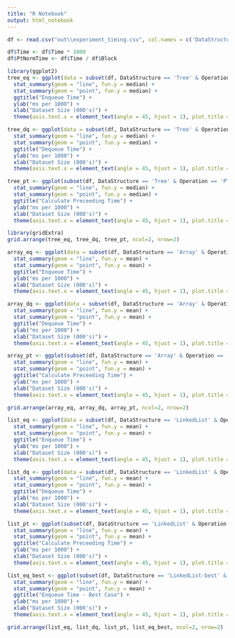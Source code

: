 ```yaml
---
title: "R Notebook"
output: html_notebook
---
```


```r
df <- read.csv("out\\experiment_timing.csv", col.names = c('DataStructure', 'Operation', 'Iteration', 'Block', 'Time'))

df$Time <- df$Time * 1000
df$PtNormTime <- df$Time / df$Block
```


```r
library(ggplot2)
tree_eq <- ggplot(data = subset(df, DataStructure == 'Tree' & Operation == 'Enqueue' & Block < 50), aes(x=Block, y = Time)) + 
  stat_summary(geom = "line", fun.y = median) +
  stat_summary(geom = "point", fun.y = median) +
  ggtitle("Enqueue Time") +
  ylab("ms per 1000") +
  xlab("Dataset Size (000's)") +
  theme(axis.text.x = element_text(angle = 45, hjust = 1), plot.title = element_text(size=15))

tree_dq <- ggplot(data = subset(df, DataStructure == 'Tree' & Operation == 'Dequeue' & Block < 50), aes(x=Block, y = Time)) + 
  stat_summary(geom = "line", fun.y = median) +
  stat_summary(geom = "point", fun.y = median) +
  ggtitle("Dequeue Time") +
  ylab("ms per 1000") +
  xlab("Dataset Size (000's)") +
  theme(axis.text.x = element_text(angle = 45, hjust = 1), plot.title = element_text(size=15))

tree_pt <- ggplot(subset(df, DataStructure == 'Tree' & Operation == 'PT'), aes(x = Block, y = PtNormTime)) + 
  stat_summary(geom = "line", fun.y = median) +
  stat_summary(geom = "point", fun.y = median) +
  ggtitle("Calculate Preceeding Time") +
  ylab("ms per 1000") +
  xlab("Dataset Size (000's)") +
  theme(axis.text.x = element_text(angle = 45, hjust = 1), plot.title = element_text(size=15))
```

```r
library(gridExtra)
grid.arrange(tree_eq, tree_dq, tree_pt, ncol=2, nrow=2)
```


```r
array_eq <- ggplot(data = subset(df, DataStructure == 'Array' & Operation == 'Enqueue' & Block < 50), aes(x=Block, y = Time)) + 
  stat_summary(geom = "line", fun.y = mean) +
  stat_summary(geom = "point", fun.y = mean) +
  ggtitle("Enqueue Time") +
  ylab("ms per 1000") +
  xlab("Dataset Size (000's)") +
  theme(axis.text.x = element_text(angle = 45, hjust = 1), plot.title = element_text(size=15))

array_dq <- ggplot(data = subset(df, DataStructure == 'Array' & Operation == 'Dequeue' & Block < 50), aes(x=Block, y = Time)) + 
  stat_summary(geom = "line", fun.y = mean) +
  stat_summary(geom = "point", fun.y = mean) +
  ggtitle("Dequeue Time") +
  ylab("ms per 1000") +
  xlab("Dataset Size (000's)") +
  theme(axis.text.x = element_text(angle = 45, hjust = 1), plot.title = element_text(size=15))

array_pt <- ggplot(subset(df, DataStructure == 'Array' & Operation == 'PT'), aes(x = Block, y = PtNormTime)) + 
  stat_summary(geom = "line", fun.y = mean) +
  stat_summary(geom = "point", fun.y = mean) +
  ggtitle("Calculate Preceeding Time") +
  ylab("ms per 1000") +
  xlab("Dataset Size (000's)") +
  theme(axis.text.x = element_text(angle = 45, hjust = 1), plot.title = element_text(size=15))
```

```r
grid.arrange(array_eq, array_dq, array_pt, ncol=2, nrow=2)
```



```r
list_eq <- ggplot(data = subset(df, DataStructure == 'LinkedList' & Operation == 'Enqueue' & Block < 50), aes(x=Block, y = Time)) + 
  stat_summary(geom = "line", fun.y = mean) +
  stat_summary(geom = "point", fun.y = mean) +
  ggtitle("Enqueue Time") +
  ylab("ms per 1000") +
  xlab("Dataset Size (000's)") +
  theme(axis.text.x = element_text(angle = 45, hjust = 1), plot.title = element_text(size=15))

list_dq <- ggplot(data = subset(df, DataStructure == 'LinkedList' & Operation == 'Dequeue' & Block < 50), aes(x=Block, y = Time)) + 
  stat_summary(geom = "line", fun.y = mean) +
  stat_summary(geom = "point", fun.y = mean) +
  ggtitle("Dequeue Time") +
  ylab("ms per 1000") +
  xlab("Dataset Size (000's)") +
  theme(axis.text.x = element_text(angle = 45, hjust = 1), plot.title = element_text(size=15))

list_pt <- ggplot(subset(df, DataStructure == 'LinkedList' & Operation == 'PT'), aes(x = Block, y = PtNormTime)) + 
  stat_summary(geom = "line", fun.y = mean) +
  stat_summary(geom = "point", fun.y = mean) +
  ggtitle("Calculate Preceeding Time") +
  ylab("ms per 1000") +
  xlab("Dataset Size (000's)") +
  theme(axis.text.x = element_text(angle = 45, hjust = 1), plot.title = element_text(size=15))

list_eq_best <- ggplot(subset(df, DataStructure == 'LinkedList-best' & Operation == 'Enqueue' & Block < 50), aes(x = Block, y = Time)) + 
  stat_summary(geom = "line", fun.y = mean) +
  stat_summary(geom = "point", fun.y = mean) +
  ggtitle("Enqueue Time - Best Case") +
  ylab("ms per 1000") +
  xlab("Dataset Size (000's)") +
  theme(axis.text.x = element_text(angle = 45, hjust = 1), plot.title = element_text(size=15))
```

```r
grid.arrange(list_eq, list_dq, list_pt, list_eq_best, ncol=2, nrow=2)
```
